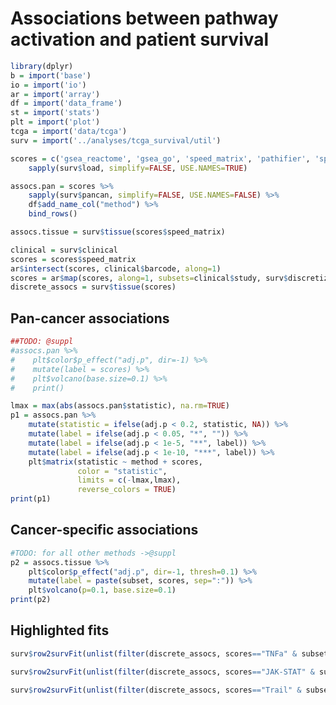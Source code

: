 # Associations between pathway activation and patient survival

```r
library(dplyr)
b = import('base')
io = import('io')
ar = import('array')
df = import('data_frame')
st = import('stats')
plt = import('plot')
tcga = import('data/tcga')
surv = import('../analyses/tcga_survival/util')

scores = c('gsea_reactome', 'gsea_go', 'speed_matrix', 'pathifier', 'spia', 'paradigm') %>%
    sapply(surv$load, simplify=FALSE, USE.NAMES=TRUE)

assocs.pan = scores %>%
    sapply(surv$pancan, simplify=FALSE, USE.NAMES=FALSE) %>%
    df$add_name_col("method") %>%
    bind_rows()

assocs.tissue = surv$tissue(scores$speed_matrix)

clinical = surv$clinical
scores = scores$speed_matrix
ar$intersect(scores, clinical$barcode, along=1)
scores = ar$map(scores, along=1, subsets=clinical$study, surv$discretize_quartiles)
discrete_assocs = surv$tissue(scores)
```

## Pan-cancer associations

```r
##TODO: @suppl
#assocs.pan %>%
#    plt$color$p_effect("adj.p", dir=-1) %>%
#    mutate(label = scores) %>%
#    plt$volcano(base.size=0.1) %>%
#    print()
```

```r
lmax = max(abs(assocs.pan$statistic), na.rm=TRUE)
p1 = assocs.pan %>%
    mutate(statistic = ifelse(adj.p < 0.2, statistic, NA)) %>%
    mutate(label = ifelse(adj.p < 0.05, "*", "")) %>%
    mutate(label = ifelse(adj.p < 1e-5, "**", label)) %>%
    mutate(label = ifelse(adj.p < 1e-10, "***", label)) %>%
    plt$matrix(statistic ~ method + scores,
               color = "statistic",
               limits = c(-lmax,lmax),
               reverse_colors = TRUE)
print(p1)
```

## Cancer-specific associations

```r
#TODO: for all other methods ->@suppl
p2 = assocs.tissue %>%
    plt$color$p_effect("adj.p", dir=-1, thresh=0.1) %>%
    mutate(label = paste(subset, scores, sep=":")) %>%
    plt$volcano(p=0.1, base.size=0.1)
print(p2)
```

## Highlighted fits

```r
surv$row2survFit(unlist(filter(discrete_assocs, scores=="TNFa" & subset=="KIRC")))
```

```r
surv$row2survFit(unlist(filter(discrete_assocs, scores=="JAK-STAT" & subset=="LGG")))
```

```r
surv$row2survFit(unlist(filter(discrete_assocs, scores=="Trail" & subset=="CESC")))
```
